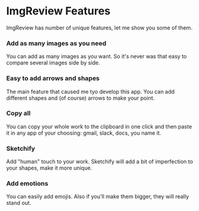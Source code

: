 
# ImgReview Features

ImgReview has number of unique features, let me show you some of them.

<Layout>
  <Cell span={4}>
    <h3>Add as many images as you need</h3>
    You can add as many images as you want.
    So it's never was that easy to compare several images side by side.
  </Cell>
  <Cell span={4}>
    <h3>Easy to add arrows and shapes</h3>
    The main feature that caused me tyo develop this app.
    You can add different shapes and (of course) arrows to make your point.
  </Cell>
  <Cell span={4}>
    <h3>Copy all</h3>
    You can copy your whole work to the clipboard in one click and
    then paste it in any app of your choosing: gmail, slack, docs, you name it.
  </Cell>
  <Cell span={4}>
    <h3>Sketchify</h3>
    Add "human" touch to your work.
    Sketchify will add a bit of imperfection to your shapes, make it more unique.
  </Cell>
  <Cell span={4}>
    <h3>Add emotions</h3>
    You can easily add emojis.
    Also if you'll make them bigger, they will really stand out.
  </Cell>
</Layout>

